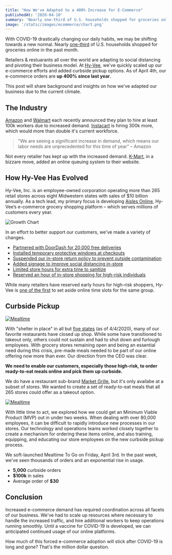 ```yaml
---
title: "How We've Adapted to a 400% Increase for E-Commerce"
publishedAt: '2020-04-10'
summary: 'Nearly one-third of U.S. households shopped for groceries online in the past month.'
image: '/static/images/ecommerce/chart.png'
---
```


With COVID-19 drastically changing our daily habits, we may be shifting towards a new normal.
Nearly [one-third](https://www.grocerydive.com/news/nearly-one-third-of-us-households-shopped-for-groceries-online-in-the-pas/575038/)
of U.S. households shopped for groceries online in the past month.

Retailers & restuarants all over the world are adapting to social distancing and pivoting their business model.
At [Hy-Vee](https://hy-vee.com/), we've quickly scaled up our e-commerce efforts and added curbside pickup options.
As of April 4th, our e-commerce orders are **up 400% since last year**.

This post will share background and insights on how we've adapted our business
due to the current climate.

## The Industry

[Amazon]() and [Walmart](https://www.cnn.com/2020/03/20/business/walmart-hiring-coronavirus/index.html) each recently announced they plan to hire at least 100k workers due to increased demand.
[Instacart](https://edition.cnn.com/2020/03/23/tech/instacart-hiring/) is hiring 300k more, which would more than double it's current workforce.

> "We are seeing a significant increase in demand, which means our labor needs are unprecedented for this time of year" – Amazon

Not every retailer has kept up with the increased demand. [K-Mart](https://www.dailymail.co.uk/news/article-8184637/Kmart-launches-new-online-shoppers-meaning-wait-virtual-queue.html),
in a bizzare move, added an online queuing system to their website.

## How Hy-Vee Has Evolved

Hy-Vee, Inc. is an employee-owned corporation operating more than
265 retail stores across eight Midwestern states with sales of \$10 billion annually.
As a tech lead, my primary focus is developing [Aisles Online](https://www.hy-vee.com/grocery/), Hy-Vee’s e-commerce grocery
shopping platform – which serves millions of customers every year.

![Growth Chart](/static/images/ecommerce/chart.png)

In an effort to better support our customers, we've made a variety of changes.

- [Partnered with DoorDash for 20,000 free deliveries](https://www.hy-vee.com/corporate/news-events/news-press-releases/hyvee-reserves-one-hour-of-aisles-online-shopping-each-day-for-those-considered-high-risk-partners-with-doordash-for-20000-free-deliveries/)
- [Installed temporary protective windows at checkouts](https://www.hy-vee.com/corporate/news-events/news-press-releases/hyvee-installs-temporary-protective-windows-at-checkouts-temporarily-bans-use-of-reusable-bags-to-help-limit-spread-of-covid19/)
- [Suspended our in-store return policy to prevent outside contamination](https://www.hy-vee.com/corporate/news-events/news-press-releases/hyvee-announces-temporary-change-to-instore-return-policy/)
- [Added signage to improve social distancing in-store](https://www.hy-vee.com/corporate/news-events/news-press-releases/hyvee-installs-additional-panels-and-oneway-directional-signage-suggests-one-person-per-cart-/)
- [Limited store hours for extra time to sanitize](https://www.hy-vee.com/corporate/news-events/news-press-releases/hyvee-announces-temporary-store-changes-across-its-eightstate-region-/)
- [Reserved an hour of in-store shopping for high-risk individuals](https://www.hy-vee.com/corporate/news-events/news-press-releases/hyvee-to-reserve-one-hour-of-shopping-time-each-day-for-those-considered-high-risk/)

While many retailers have reserved early hours for high-risk shoppers, Hy-Vee is [one of the first](https://www.grocerydive.com/news/hy-vee-reserves-online-shopping-hours-for-high-risk-customers/575274/)
to set aside online time slots for the same group.

## Curbside Pickup

[![Mealtime](/static/images/ecommerce/mealtime.png)](https://www.hy-vee.com/aisles-online/mealtime)

With "shelter in place" in all but [five states](https://www.nytimes.com/interactive/2020/us/coronavirus-stay-at-home-order.html) (as of 4/4/2020), many of our favorite
restaurants have closed up shop. While some have transitioned to takeout only,
others could not sustain and had to shut down and furlough employees. With grocery stores remaining open and being an essential need
during this crisis, pre-made meals needed to be part of our online offering now more than ever. Our direction from the CEO was clear.

**We need to enable our customers, especially those high-risk, to order ready-to-eat meals online and pick them up curbside.**

We do have a restaurant sub-brand [Market Grille](https://marketgrille.hy-vee.com/), but it's only availabe at a subset of stores.
We wanted to create a set of ready-to-eat meals that all 265 stores could offer as a takeout option.

[![Mealtime](/static/images/ecommerce/meals.png)](https://www.hy-vee.com/aisles-online/mealtime)

With little time to act, we explored how we could get an Minimum Viable Product (MVP) out in under two weeks.
When dealing with over 80,000 employees, it can be difficult to rapidly introduce new processes in our stores.
Our technology and operations teams worked closely together to create a mechanism for ordering these items online,
and also training, equipping, and educating our store employees on the new curbside pickup process.

<!-- Video? Demo? Chart of sales -->

We soft-launched Mealtime To Go on Friday, April 3rd. In the past week, we've seen thousands of orders and an exponential rise in usage.

- **5,000** curbside orders
- **\$100k** in sales
- Average order of **\$30**

## Conclusion

Increased e-commerce demand has required coordination across all facets of our business.
We've had to scale up resources where necessary to handle the increased traffic, and hire additional workers to keep operations running smoothly.
Until a vaccine for COVID-19 is developed, we can anticipated continued usage of our online platforms.

How much of this forced e-commerce adoption will stick after COVID-19 is long and gone? That's the million dollar question.
